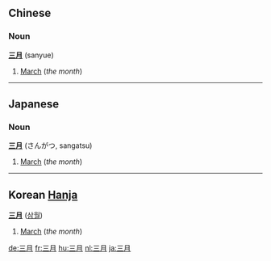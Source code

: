 ==Chinese==
===Noun===
'''[[三]][[月]]''' (sanyue)

# [[March]] (''the month'')

----
==Japanese==
===Noun===
'''[[三]][[月]]''' (さんがつ, sangatsu)

# [[March]] (''the month'')

----

==Korean [[Hanja]]==
<!-- noun, surely? -->
'''[[三]][[月]]''' ([[삼월]])

# [[March]] (''the month'')

[[de:三月]]
[[fr:三月]]
[[hu:三月]]
[[nl:三月]]
[[ja:三月]]